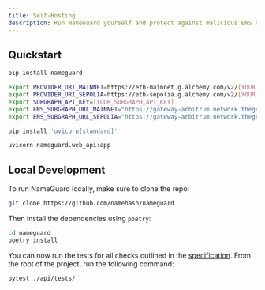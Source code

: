 ```yaml
---
title: Self-Hosting
description: Run NameGuard yourself and protect against malicious ENS names.
---
```


## Quickstart

<Steps>

<Step title="Install NameGuard">

```bash
pip install nameguard
```

</Step>

<Step title="Configure API keys">

```bash
export PROVIDER_URI_MAINNET=https://eth-mainnet.g.alchemy.com/v2/[YOUR_ALCHEMY_API_KEY]
export PROVIDER_URI_SEPOLIA=https://eth-sepolia.g.alchemy.com/v2/[YOUR_ALCHEMY_API_KEY]
export SUBGRAPH_API_KEY=[YOUR_SUBGRAPH_API_KEY]
export ENS_SUBGRAPH_URL_MAINNET="https://gateway-arbitrum.network.thegraph.com/api/{api-key}/subgraphs/id/5XqPmWe6gjyrJtFn9cLy237i4cWw2j9HcUJEXsP5qGtH"
export ENS_SUBGRAPH_URL_SEPOLIA="https://gateway-arbitrum.network.thegraph.com/api/{api-key}/subgraphs/id/DmMXLtMZnGbQXASJ7p1jfzLUbBYnYUD9zNBTxpkjHYXV"

```

</Step>

<Step title="Install a server">

```bash
pip install 'uvicorn[standard]'
```

</Step>

<Step title="Start the web server">

```bash
uvicorn nameguard.web_api:app
```

</Step>

</Steps>

## Local Development

To run NameGuard locally, make sure to clone the repo:

```bash
git clone https://github.com/namehash/nameguard
```

Then install the dependencies using `poetry`:

```bash
cd nameguard
poetry install
```

You can now run the tests for all checks outlined in the [specification](/specification). From the root of the project, run the following command:

```bash
pytest ./api/tests/
```
